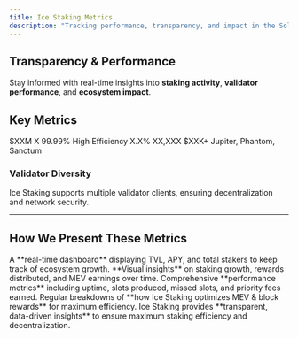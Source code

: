 ```yaml
---
title: Ice Staking Metrics
description: "Tracking performance, transparency, and impact in the Solana ecosystem."
---
```

## Transparency & Performance

Stay informed with real-time insights into **staking activity**, **validator performance**, and **ecosystem impact**.

## **Key Metrics**

<Grid cols={4}>
  <Card title="Total Value Locked (TVL)" icon="coins">
    $XXM
  </Card>
  <Card title="Number of Validators" icon="server">
    X
  </Card>
  <Card title="Uptime" icon="clock">
    99.99%
  </Card>
  <Card title="Epoch Performance" icon="chart-line">
    High Efficiency
  </Card>
  <Card title="Annual Percentage Yield (APY)" icon="percent">
    X.X%
  </Card>
  <Card title="Total Stakers" icon="users">
    XX,XXX
  </Card>
  <Card title="Public Goods Funded" icon="gift">
    $XXK+
  </Card>
  <Card title="Ecosystem Integrations" icon="network-wired">
    Jupiter, Phantom, Sanctum
  </Card>
</Grid>


### **Validator Diversity**

Ice Staking supports multiple validator clients, ensuring decentralization and network security.

<BadgeGrid>
  <Badge title="Firedancer (Testnet)" type="info" />
  <Badge title="Jito" type="success" />
  <Badge title="Paladin" type="warning" />
</BadgeGrid>

---

## **How We Present These Metrics**

<AccordionGroup>
  <Accordion title="Live Updating Dashboard">
    A **real-time dashboard** displaying TVL, APY, and total stakers to keep track of ecosystem growth.
  </Accordion>
  
  <Accordion title="Historical Graphs">
    **Visual insights** on staking growth, rewards distributed, and MEV earnings over time.
  </Accordion>
  
  <Accordion title="Validator Performance Table">
    Comprehensive **performance metrics** including uptime, slots produced, missed slots, and priority fees earned.
  </Accordion>
  
  <Accordion title="Transparency Reports">
    Regular breakdowns of **how Ice Staking optimizes MEV & block rewards** for maximum efficiency.
  </Accordion>
</AccordionGroup>

<Callout type="success">
Ice Staking provides **transparent, data-driven insights** to ensure maximum staking efficiency and decentralization.
</Callout>